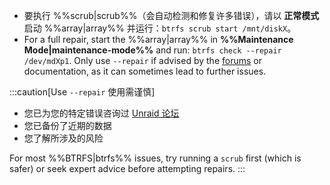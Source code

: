 - 要执行 %%scrub|scrub%%（会自动检测和修复许多错误），请以 **正常模式** 启动 %%array|array%% 并运行：`btrfs scrub start /mnt/diskX`。
- For a full repair, start the %%array|array%% in **%%Maintenance Mode|maintenance-mode%%** and run: `btrfs check --repair /dev/mdXp1`. Only use `--repair` if advised by the [forums](https://forums.unraid.net/) or documentation, as it can sometimes lead to further issues.

:::caution[Use `--repair` 使用需谨慎]

- 您已为您的特定错误咨询过 [Unraid 论坛](https://forums.unraid.net/)
- 您已备份了近期的数据
- 您了解所涉及的风险

For most %%BTRFS|btrfs%% issues, try running a `scrub` first (which is safer) or seek expert advice before attempting repairs.
:::
